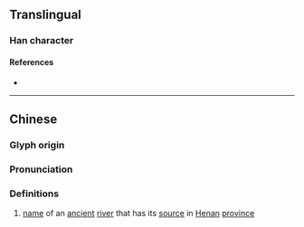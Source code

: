 {{character info}}
==Translingual==

===Han character===
{{Han char|rn=85|rad=水|as=11|sn=14|four=38140|canj=EGSK|ids=⿰氵敖}}

====References====
* {{Han ref|kx=0644.060|dkj=18087|hdz=31692.040|uh=6EF6|ud=28406|bh=E2B0|bd=58032}}

----

==Chinese==
{{zh-forms}}

===Glyph origin===
{{Han etym}}

===Pronunciation===
{{zh-pron
|m=áo
|c=ngou4
|mc=y
|oc=y
|ma=
|cat=pn
}}

===Definitions===
{{zh-hanzi}}

# [[name]] of an [[ancient]] [[river]] that has its [[source]] in [[Henan]] [[province]]